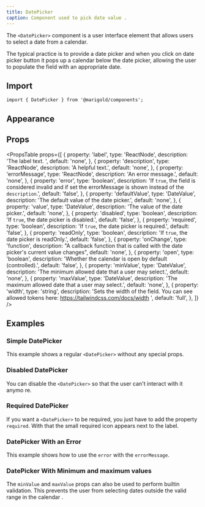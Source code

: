```yaml
---
title: DatePicker
caption: Component used to pick date value .
---
```


The `<DatePicker>` component is a user interface element that allows users to select a date from a calendar.

The typical practice is to provide a date picker and when you click on date picker button it pops up a calendar below the date picker, allowing the user to populate the field with an appropriate date.

## Import

```tsx
import { DatePicker } from '@marigold/components';
```

## Appearance

<AppearanceTable component={title} />

## Props

<PropsTable
  props={[
    {
      property: 'label',
      type: 'ReactNode',
      description: 'The label text. ',
      default: 'none',
    },
    {
      property: 'description',
      type: 'ReactNode',
      description: 'A helpful text.',
      default: 'none',
    },
    {
      property: 'errorMessage',
      type: 'ReactNode',
      description: 'An error message.',
      default: 'none',
    },
    {
      property: 'error',
      type: 'boolean',
      description:
        'If `true`, the field is considered invalid and if set the errorMessage is shown instead of the `description`.',
      default: 'false',
    },
    {
      property: 'defaultValue',
      type: 'DateValue',
      description: 'The default value of the date picker.',
      default: 'none',
    },
    {
      property: 'value',
      type: 'DateValue',
      description: 'The value of the date picker.',
      default: 'none',
    },
    {
      property: 'disabled',
      type: 'boolean',
      description: 'If `true`, the date picker is disabled.',
      default: 'false',
    },
    {
      property: 'required',
      type: 'boolean',
      description: 'If `true`, the date picker is required.',
      default: 'false',
    },
    {
      property: 'readOnly',
      type: 'boolean',
      description: 'If `true`, the date picker is readOnly.',
      default: 'false',
    },
    {
      property: 'onChange',
      type: 'function',
      description:
        "A callback function that is called with the date picker's current value changes",
      default: 'none',
    },
    {
      property: 'open',
      type: 'boolean',
      description: 'Whether the calendar is open by default (controlled).',
      default: 'false',
    },
    {
      property: 'minValue',
      type: 'DateValue',
      description: 'The minimum allowed date that a user may select.',
      default: 'none',
    },
    {
      property: 'maxValue',
      type: 'DateValue',
      description: 'The maximum allowed date that a user may select.',
      default: 'none',
    },
    {
      property: 'width',
      type: 'string',
      description:
        'Sets the width of the field. You can see allowed tokens here: https://tailwindcss.com/docs/width ',
      default: 'full',
    },
  ]}
/>

## Examples

### Simple DatePicker

This example shows a regular `<DatePicker>` without any special props.

<ComponentDemo file="./date-picker-basic.demo.tsx" />

### Disabled DatePicker

You can disable the `<DatePicker>` so that the user can't interact with it anymo re.

<ComponentDemo file="./date-picker-disabled.demo.tsx" />

### Required DatePicker

If you want a `<DatePicker>` to be required, you just have to add the property `required`. With that the small required icon appears next to the label.

<ComponentDemo file="./date-picker-required.demo.tsx" />

### DatePicker With an Error

This example shows how to use the `error` with the `errorMessage`.

<ComponentDemo file="./date-picker-error.demo.tsx" />

### DatePicker With Minimum and maximum values

The `minValue` and `maxValue` props can also be used to perform builtin validation. This prevents the user from selecting dates outside the valid range in the calendar .

<ComponentDemo file="./date-picker-min-max.demo.tsx" />
